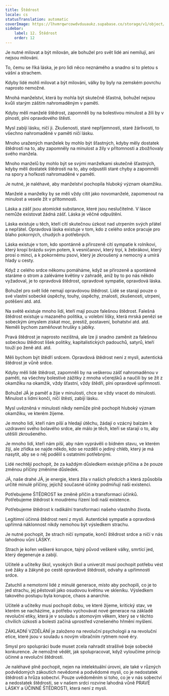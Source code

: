 ```yaml
---
title: Štědrost
locale: cs
statusTranslation: automatic
coverImage: https://lhvmrqwrcowdvduuaukz.supabase.co/storage/v1/object/public/strapi-uploads/small_cover-educacion-fundamental.webp-2d51a7828a2b1309555be27f7e2a61a0.webp
sidebar:
    label: 12. Štědrost
    order: 12
---
```

Je nutné milovat a být milován, ale bohužel pro svět lidé ani nemilují, ani nejsou milováni.

To, čemu se říká láska, je pro lidi něco neznámého a snadno si to pletou s vášní a strachem.

Kdyby lidé mohli milovat a být milováni, války by byly na zemském povrchu naprosto nemožné.

Mnohá manželství, která by mohla být skutečně šťastná, bohužel nejsou kvůli starým záštím nahromaděným v paměti.

Kdyby měli manželé štědrost, zapomněli by na bolestivou minulost a žili by v plnosti, plni opravdového štěstí.

Mysl zabíjí lásku, ničí ji. Zkušenosti, staré nepříjemnosti, staré žárlivosti, to všechno nahromaděné v paměti ničí lásku.

Mnoho uražených manželek by mohlo být šťastných, kdyby měly dostatek štědrosti na to, aby zapomněly na minulost a žily v přítomnosti a zbožňovaly svého manžela.

Mnoho manželů by mohlo být se svými manželkami skutečně šťastných, kdyby měli dostatek štědrosti na to, aby odpustili staré chyby a zapomněli na spory a hořkosti nahromaděné v paměti.

Je nutné, je naléhavé, aby manželství pochopila hluboký význam okamžiku.

Manželé a manželky by se měli vždy cítit jako novomanželé, zapomenout na minulost a vesele žít v přítomnosti.

Láska a zášť jsou atomické substance, které jsou neslučitelné. V lásce nemůže existovat žádná zášť. Láska je věčné odpuštění.

Láska existuje u těch, kteří cítí skutečnou úzkost nad utrpením svých přátel a nepřátel. Opravdová láska existuje v tom, kdo z celého srdce pracuje pro blaho pokorných, chudých a potřebných.

Láska existuje v tom, kdo spontánně a přirozeně cítí sympatie k rolníkovi, který kropí brázdu svým potem, k vesničanovi, který trpí, k žebrákovi, který prosí o minci, a k pokornému psovi, který je zkroušený a nemocný a umírá hlady u cesty.

Když z celého srdce někomu pomáháme, když se přirozeně a spontánně staráme o strom a zaléváme květiny v zahradě, aniž by to po nás někdo vyžadoval, je to opravdová štědrost, opravdové sympatie, opravdová láska.

Bohužel pro svět lidé nemají opravdovou štědrost. Lidé se starají pouze o své vlastní sobecké úspěchy, touhy, úspěchy, znalosti, zkušenosti, utrpení, potěšení atd. atd.

Na světě existuje mnoho lidí, kteří mají pouze falešnou štědrost. Falešná štědrost existuje u mazaného politika, u volební lišky, která mrská penězi se sobeckým úmyslem získat moc, prestiž, postavení, bohatství atd. atd. Neměli bychom zaměňovat hrušky s jablky.

Pravá štědrost je naprosto nezištná, ale lze ji snadno zaměnit za falešnou sobeckou štědrost lišek politiky, kapitalistických padouchů, satyrů, kteří touží po ženě atd. atd.

Měli bychom být štědří srdcem. Opravdová štědrost není z mysli, autentická štědrost je vůně srdce.

Kdyby měli lidé štědrost, zapomněli by na veškerou zášť nahromaděnou v paměti, na všechny bolestivé zážitky z mnoha včerejšků a naučili by se žít z okamžiku na okamžik, vždy šťastní, vždy štědří, plni opravdové upřímnosti.

Bohužel JÁ je paměť a žije v minulosti, chce se vždy vracet do minulosti. Minulost s lidmi končí, ničí štěstí, zabíjí lásku.

Mysl uvězněná v minulosti nikdy nemůže plně pochopit hluboký význam okamžiku, ve kterém žijeme.

Je mnoho lidí, kteří nám píší a hledají útěchu, žádají o vzácný balzám k uzdravení svého bolavého srdce, ale málo je těch, kteří se starají o to, aby utěšili zkroušeného.

Je mnoho lidí, kteří nám píší, aby nám vyprávěli o bídném stavu, ve kterém žijí, ale zřídka se najde někdo, kdo se rozdělí o jediný chléb, který je má nasytit, aby se o něj podělil s ostatními potřebnými.

Lidé nechtějí pochopit, že za každým důsledkem existuje příčina a že pouze změnou příčiny změníme důsledek.

JÁ, naše drahé JÁ, je energie, která žila v našich předcích a která způsobila určité minulé příčiny, jejichž současné účinky podmiňují naši existenci.

Potřebujeme ŠTĚDROST ke změně příčin a transformaci účinků. Potřebujeme štědrost k moudrému řízení lodi naší existence.

Potřebujeme štědrost k radikální transformaci našeho vlastního života.

Legitimní účinná štědrost není z mysli. Autentické sympatie a opravdová upřímná náklonnost nikdy nemohou být výsledkem strachu.

Je nutné pochopit, že strach ničí sympatie, končí štědrost srdce a ničí v nás lahodnou vůni LÁSKY.

Strach je kořen veškeré korupce, tajný původ veškeré války, smrtící jed, který degeneruje a zabíjí.

Učitelé a učitelky škol, vysokých škol a univerzit musí pochopit potřebu vést své žáky a žákyně po cestě opravdové štědrosti, odvahy a upřímnosti srdce.

Zatuchlí a nemotorní lidé z minulé generace, místo aby pochopili, co je to jed strachu, jej pěstovali jako osudovou květinu ve skleníku. Výsledkem takového postupu byla korupce, chaos a anarchie.

Učitelé a učitelky musí pochopit dobu, ve které žijeme, kritický stav, ve kterém se nacházíme, a potřebu vychovávat nové generace na základě revoluční etiky, která je v souladu s atomovým věkem, který se v těchto chvílích úzkosti a bolesti začíná uprostřed vznešeného hřmění myšlení.

ZÁKLADNÍ VZDĚLÁNÍ je založeno na revoluční psychologii a na revoluční etice, které jsou v souladu s novým vibračním rytmem nové éry.

Smysl pro spolupráci bude muset zcela nahradit strašlivé boje sobecké konkurence. Je nemožné vědět, jak spolupracovat, když vyloučíme princip účinné a revoluční štědrosti.

Je naléhavé plně pochopit, nejen na intelektuální úrovni, ale také v různých podvědomých zákoutích nevědomé a podvědomé mysli, co je nedostatek štědrosti a hrůza sobectví. Pouze uvědoměním si toho, co je v nás sobectví a nedostatek štědrosti, se v našem srdci rozvine lahodná vůně PRAVÉ LÁSKY a ÚČINNÉ ŠTĚDROSTI, která není z mysli.

